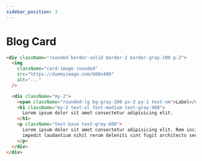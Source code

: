 ```yaml
---
sidebar_position: 3
---
```



# Blog Card

<BlogCard></BlogCard>

```html
<div className="rounded border-solid border-2 border-gray-100 p-2">
  <img
    className="card-image rounded"
    src="https://dummyimage.com/600x400"
    alt="..."
  />

  <div className="my-2">
    <span className="rounded-lg bg-gray-200 px-3 py-1 text-sm">Label</span>
    <h1 className="my-2 text-xl font-medium text-gray-900">
      Lorem ipsum dolor sit amet consectetur adipisicing elit.
    </h1>
    <p className="text-base text-gray-600">
      Lorem ipsum dolor sit amet consectetur adipisicing elit. Rem incidunt
      impedit laudantium nihil rerum deleniti sint fugit architecto sequi.
    </p>
  </div>
</div>
```
